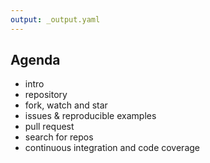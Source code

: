 ```yaml
---
output: _output.yaml
---
```


## Agenda

- intro
- repository
- fork, watch and star
- issues & reproducible examples
- pull request
- search for repos
- continuous integration and code coverage


